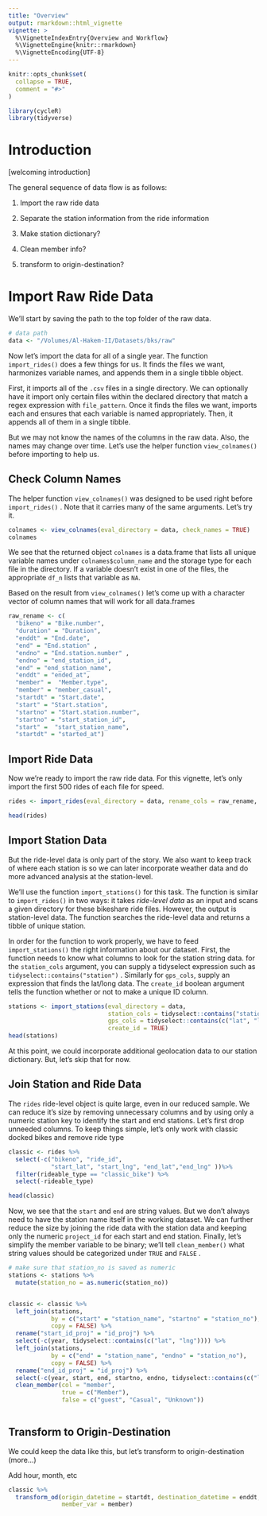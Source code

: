 ```yaml
---
title: "Overview"
output: rmarkdown::html_vignette
vignette: >
  %\VignetteIndexEntry{Overview and Workflow}
  %\VignetteEngine{knitr::rmarkdown}
  %\VignetteEncoding{UTF-8}
---
```


```r
knitr::opts_chunk$set(
  collapse = TRUE,
  comment = "#>"
)
```

```r
library(cycleR)
library(tidyverse)
```

# Introduction

\[welcoming introduction\]

The general sequence of data flow is as follows:

1.  Import the raw ride data

2.  Separate the station information from the ride information

3.  Make station dictionary?

4.  Clean member info?

5.  transform to origin-destination?

# 

# Import Raw Ride Data

We'll start by saving the path to the top folder of the raw data.

```r
# data path
data <- "/Volumes/Al-Hakem-II/Datasets/bks/raw"
```

Now let's import the data for all of a single year. The function `import_rides()` does a few things for us. It finds the files we want, harmonizes variable names, and appends them in a single tibble object.

First, it imports all of the `.csv` files in a single directory. We can optionally have it import only certain files within the declared directory that match a regex expression with `file_pattern`. Once it finds the files we want, imports each and ensures that each variable is named appropriately. Then, it appends all of them in a single tibble.

But we may not know the names of the columns in the raw data. Also, the names may change over time. Let's use the helper function `view_colnames()` before importing to help us.

## Check Column Names

The helper function `view_colnames()` was designed to be used right before `import_rides()` . Note that it carries many of the same arguments. Let's try it.

```r
colnames <- view_colnames(eval_directory = data, check_names = TRUE)
colnames
```

We see that the returned object `colnames` is a data.frame that lists all unique variable names under `colnames$column_name` and the storage type for each file in the directory. If a variable doesn't exist in one of the files, the appropriate `df_n` lists that variable as `NA`.

Based on the result from `view_colnames()` let's come up with a character vector of column names that will work for all data.frames

```r
raw_rename <- c(
  "bikeno" = "Bike.number",
  "duration" = "Duration",
  "enddt" = "End.date",
  "end" = "End.station" ,
  "endno" = "End.station.number" , 
  "endno" = "end_station_id",
  "end" = "end_station_name", 
  "enddt" = "ended_at",
  "member" =  "Member.type",        
  "member" = "member_casual",
  "startdt" = "Start.date",          
  "start" = "Start.station",
  "startno" = "Start.station.number", 
  "startno" = "start_station_id",   
  "start" =  "start_station_name",
  "startdt" = "started_at")
```

## Import Ride Data

Now we're ready to import the raw ride data. For this vignette, let's only import the first 500 rides of each file for speed.

```r
rides <- import_rides(eval_directory = data, rename_cols = raw_rename, nrows = 500)

head(rides)
```

## Import Station Data

But the ride-level data is only part of the story. We also want to keep track of where each station is so we can later incorporate weather data and do more advanced analysis at the station-level.

We'll use the function `import_stations()` for this task. The function is similar to `import_rides()` in two ways: it takes *ride-level data* as an input and scans a given directory for these bikeshare ride files. However, the output is station-level data. The function searches the ride-level data and returns a tibble of unique station.

In order for the function to work properly, we have to feed `import_stations()` the right information about our dataset. First, the function needs to know what columns to look for the station string data. for the `station_cols` argument, you can supply a tidyselect expression such as `tidyselect::contains("station")` . Similarly for `gps_cols`, supply an expression that finds the lat/long data. The `create_id` boolean argument tells the function whether or not to make a unique ID column.

```r
stations <- import_stations(eval_directory = data,
                            station_cols = tidyselect::contains("station"),
                            gps_cols = tidyselect::contains(c("lat", "lng")),
                            create_id = TRUE)
head(stations)
```

At this point, we could incorporate additional geolocation data to our station dictionary. But, let's skip that for now.

## Join Station and Ride Data 

The `rides` ride-level object is quite large, even in our reduced sample. We can reduce it's size by removing unnecessary columns and by using only a numeric station key to identify the start and end stations. Let's first drop unneeded columns. To keep things simple, let's only work with classic docked bikes and remove ride type

```r
classic <- rides %>%
  select(-c("bikeno", "ride_id",
            "start_lat", "start_lng", "end_lat","end_lng" ))%>%
  filter(rideable_type == "classic_bike") %>%
  select(-rideable_type)

head(classic)
```

Now, we see that the `start` and `end` are string values. But we don't always need to have the station name itself in the working dataset. We can further reduce the size by joining the ride data with the station data and keeping only the numeric `project_id` for each start and end station. Finally, let's simplify the member variable to be binary; we'll tell `clean_member()` what string values should be categorized under `TRUE` and `FALSE` .

```r
# make sure that station_no is saved as numeric
stations <- stations %>%
  mutate(station_no = as.numeric(station_no))


classic <- classic %>%
  left_join(stations, 
            by = c("start" = "station_name", "startno" = "station_no"),
            copy = FALSE) %>%
  rename("start_id_proj" = "id_proj") %>%
  select(-c(year, tidyselect::contains(c("lat", "lng")))) %>%
  left_join(stations, 
            by = c("end" = "station_name", "endno" = "station_no"),
            copy = FALSE) %>%
  rename("end_id_proj" = "id_proj") %>%
  select(-c(year, start, end, startno, endno, tidyselect::contains(c("lat", "lng")))) %>%
  clean_member(col = "member", 
               true = c("Member"), 
               false = c("guest", "Casual", "Unknown"))
  
```

## Transform to Origin-Destination

We could keep the data like this, but let's transform to origin-destination (more...)

Add hour, month, etc

```r
classic %>%
  transform_od(origin_datetime = startdt, destination_datetime = enddt,
               member_var = member)
```
